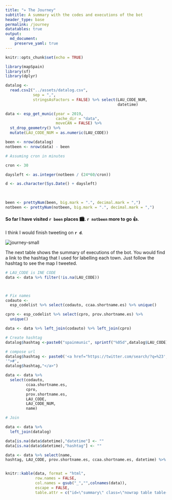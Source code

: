 ---
title: "✈️ The Journey"
subtitle: A summary with the codes and executions of the bot
header_type: base
permalink: /journey
datatables: true
output: 
  md_document:
    preserve_yaml: true
---

```{r setup, include=FALSE}
knitr::opts_chunk$set(echo = TRUE)
```

```{r count, message=FALSE, warning=FALSE, include=FALSE}

library(mapSpain)
library(sf)
library(dplyr)

datalog <-
  read.csv2("../assets/datalog.csv",
            sep = ",",
            stringsAsFactors = FALSE) %>% select(LAU_CODE_NUM,
                                                 datetime)

data <- esp_get_munic(year = 2019,
                      cache_dir = "data",
                      moveCAN = FALSE) %>%
  st_drop_geometry() %>%
  mutate(LAU_CODE_NUM = as.numeric(LAU_CODE))

been <- nrow(datalog)
notbeen <- nrow(data) - been

# Assuming cron in minutes

cron <- 30

daysleft <- as.integer(notbeen / (24*60/cron))

d <- as.character(Sys.Date() + daysleft)
 
 

been <- prettyNum(been, big.mark = ".", decimal.mark = ",")
notbeen <- prettyNum(notbeen, big.mark = ".", decimal.mark = ",")

```

#### So far I have visited `r been` places 🏙. `r notbeen` more to go 👍.

I think I would finish tweeting on **`r d`**.

<img src="https://dieghernan.github.io/spain-munic-bot/assets/img/journey.png" alt="journey-small" style="max-width: 66%;">

The next table shows the summary of executions of the bot. You would find a link to the hashtag that I used for labelling each town. Just 
follow the hashtag to see the map I tweeted.


```{r summary, echo=FALSE, message=FALSE, warning=FALSE}



# LAU_CODE is INE CODE
data <- data %>% filter(!is.na(LAU_CODE))



# Fix names
codauto <-
  esp_codelist %>% select(codauto, ccaa.shortname.es) %>% unique()

cpro <- esp_codelist %>% select(cpro, prov.shortname.es) %>%
  unique()

data <- data %>% left_join(codauto) %>% left_join(cpro)

# Create hashtag
datalog$hashtag <-paste0("spainmunic", sprintf("%05d",datalog$LAU_CODE))

# compose url
datalog$hashtag <- paste0('<a href="https://twitter.com/search/?q=%23',datalog$hashtag,
'">#',
datalog$hashtag,"</a>")

data <- data %>%
  select(codauto,
         ccaa.shortname.es,
         cpro,
         prov.shortname.es,
         LAU_CODE,
         LAU_CODE_NUM,
         name)

# Join

data <- data %>%
  left_join(datalog) 

data[is.na(data$datetime),"datetime"] <- ""
data[is.na(data$datetime),"hashtag"] <- ""

data <- data %>% select(name, 
hashtag, LAU_CODE, prov.shortname.es, ccaa.shortname.es, datetime) %>% arrange(LAU_CODE)


knitr::kable(data, format = "html",
             row.names = FALSE,
             col.names = gsub("_","",colnames(data)),
             escape = FALSE,
             table.attr = c("id=\"summary\" class=\"nowrap table table-striped stripe table-sm display compact\""))


```


